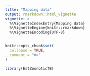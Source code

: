 ```yaml
---
title: "Mapping data"
output: rmarkdown::html_vignette
vignette: >
  %\VignetteIndexEntry{Mapping data}
  %\VignetteEngine{knitr::rmarkdown}
  %\VignetteEncoding{UTF-8}
---
```


```r
knitr::opts_chunk$set(
  collapse = TRUE,
  comment = "#>"
)
```

```r
library(EstZoonoticTB)
```
